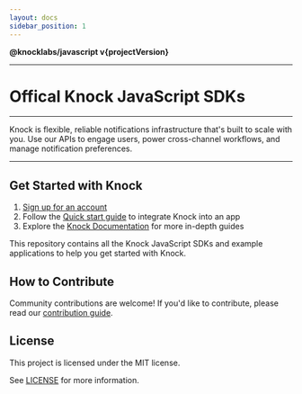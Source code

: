 ```yaml
---
layout: docs
sidebar_position: 1
---
```


**@knocklabs/javascript v{projectVersion}**

***

# Offical Knock JavaScript SDKs

---

Knock is flexible, reliable notifications infrastructure that's built to scale with you. Use our APIs to engage users, power cross-channel workflows, and manage notification preferences.

---

## Get Started with Knock

1. [Sign up for an account](https://dashboard.knock.app/signup)
2. Follow the [Quick start guide](https://docs.knock.app/getting-started/quick-start) to integrate Knock into an app
3. Explore the [Knock Documentation](https://docs.knock.app/) for more in-depth guides

This repository contains all the Knock JavaScript SDKs and example applications to help you get started with Knock.

## How to Contribute

Community contributions are welcome! If you'd like to contribute, please read our [contribution guide](_media/CONTRIBUTING.md).

## License

This project is licensed under the MIT license.

See [LICENSE](_media/LICENSE) for more information.
